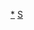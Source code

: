 {{Navbox
|name=信濃鐵道的車輛
|titlestyle = border-left:solid 3em #468575; border-right:solid 3em #468575; background: #FFFFFF
|oddstyle =  font-weight: bold;background-color: #81BDAD; color: black
|title=[[信濃鐵道]]的[[鐵路車輛|車輛]]
|list1=現有車輛
|list2={{Navbox subgroup
|groupstyle = background: #AFD5CB; color:black
|group1=自購車
|list1= [[信濃鐵道SR1系電聯車|SR1系]]
|group2=JR讓渡車
|list2= [[日本國鐵115系電力動車組|115系]]
}}
|list3=退役車輛
|list4={{Navbox subgroup
|groupstyle = background: #AFD5CB; color:black
|group1=原創設計車
|list1=
|group2=JR讓渡車
|list2={{Tsl|ja|国鉄165系電車|日本國鐵165系電聯車|165系}}
}}
}}<noinclude>
[[Category:信濃鐵道車輛|*]]
[[Category:日本鐵路車輛列表模板|S]]
</noinclude>